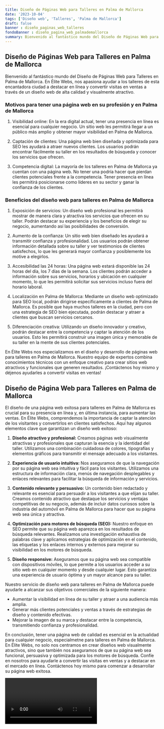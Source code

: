 ```yaml
---
title: Diseño de Páginas Web para Talleres en Palma de Mallorca
date: '2023-10-04'
tags: ['Diseño web', 'Talleres', 'Palma de Mallorca']
draft: false
banner : diseño_paginas_web_talleres
fondoBanner : diseño_pagina_web_palmademallorca
summary: Bienvenido al fantástico mundo del Diseño de Páginas Web para Talleres en Palma de Mallorca. En Élite Webs, nos apasiona ayudar a los talleres de esta encantadora ciudad a destacar en línea y convertir visitas en ventas a través de un diseño web de alta calidad y visualmente atractivo.
---
```


## Diseño de Páginas Web para Talleres en Palma de Mallorca

Bienvenido al fantástico mundo del Diseño de Páginas Web para Talleres en Palma de Mallorca. En Élite Webs, nos apasiona ayudar a los talleres de esta encantadora ciudad a destacar en línea y convertir visitas en ventas a través de un diseño web de alta calidad y visualmente atractivo.

### Motivos para tener una página web en su profesión y en Palma de Mallorca

1. Visibilidad online: En la era digital actual, tener una presencia en línea es esencial para cualquier negocio. Un sitio web les permitirá llegar a un público más amplio y obtener mayor visibilidad en Palma de Mallorca.

2. Captación de clientes: Una página web bien diseñada y optimizada para SEO les ayudará a atraer nuevos clientes. Los usuarios podrán encontrar fácilmente su taller en los resultados de búsqueda y conocer los servicios que ofrecen.

3. Competencia digital: La mayoría de los talleres en Palma de Mallorca ya cuentan con una página web. No tener una podría hacer que pierdan clientes potenciales frente a la competencia. Tener presencia en línea les permitirá posicionarse como líderes en su sector y ganar la confianza de los clientes.

### Beneficios del diseño web para talleres en Palma de Mallorca

1. Exposición de servicios: Un diseño web profesional les permitirá mostrar de manera clara y atractiva los servicios que ofrecen en su taller. Podrán destacar su experiencia y los beneficios de elegir su negocio, aumentando así las posibilidades de conversión.

2. Aumento de la confianza: Un sitio web bien diseñado les ayudará a transmitir confianza y profesionalidad. Los usuarios podrán obtener información detallada sobre su taller y ver testimonios de clientes satisfechos, lo que les generará mayor confianza y posiblemente los motive a elegirlos.

3. Accesibilidad las 24 horas: Una página web estará disponible las 24 horas del día, los 7 días de la semana. Los clientes podrán acceder a información sobre sus servicios, horarios y ubicación en cualquier momento, lo que les permitirá solicitar sus servicios incluso fuera del horario laboral.

4. Localización en Palma de Mallorca: Mediante un diseño web optimizado para SEO local, podrán dirigirse específicamente a clientes de Palma de Mallorca. Es posible que haya muchos talleres en la ciudad, pero con una estrategia de SEO bien ejecutada, podrán destacar y atraer a clientes que buscan servicios cercanos.

5. Diferenciación creativa: Utilizando un diseño innovador y creativo, podrán destacar entre la competencia y captar la atención de los usuarios. Esto les permitirá construir una imagen única y memorable de su taller en la mente de sus clientes potenciales.

En Élite Webs nos especializamos en el diseño y desarrollo de páginas web para talleres en Palma de Mallorca. Nuestro equipo de expertos combina conocimientos técnicos con un enfoque creativo para crear sitios web atractivos y funcionales que generen resultados. ¡Contáctenos hoy mismo y déjenos ayudarles a convertir visitas en ventas!

<GifSeo />

<Cta />

## Diseño de Página Web para Talleres en Palma de Mallorca

El diseño de una página web exitosa para talleres en Palma de Mallorca es crucial para su presencia en línea y, en última instancia, para aumentar las ventas. En Élite Webs, comprendemos la importancia de captar la atención de los visitantes y convertirlos en clientes satisfechos. Aquí hay algunos elementos clave que garantizan un diseño web exitoso:

1. **Diseño atractivo y profesional:** Creamos páginas web visualmente atractivas y profesionales que capturan la esencia y la identidad del taller. Utilizamos una combinación cuidadosa de colores, tipografías y elementos gráficos para transmitir el mensaje adecuado a los visitantes.

2. **Experiencia de usuario intuitiva:** Nos aseguramos de que la navegación por su página web sea intuitiva y fácil para los visitantes. Utilizamos una estructura de información clara, menús de navegación desplegables y enlaces relevantes para facilitar la búsqueda de información y servicios.

3. **Contenido relevante y persuasivo:** Un contenido bien redactado y relevante es esencial para persuadir a los visitantes a que elijan su taller. Creamos contenido atractivo que destaque los servicios y ventajas competitivas de su negocio, además de incluir datos curiosos sobre la industria del automóvil en Palma de Mallorca para hacer que su página web sea única y atractiva.

4. **Optimización para motores de búsqueda (SEO):** Nuestro enfoque en SEO permite que su página web aparezca en los resultados de búsqueda relevantes. Realizamos una investigación exhaustiva de palabras clave y aplicamos estrategias de optimización en el contenido, las etiquetas y los enlaces internos y externos para mejorar su visibilidad en los motores de búsqueda.

5. **Diseño responsive:** Aseguramos que su página web sea compatible con dispositivos móviles, lo que permite a los usuarios acceder a su sitio web en cualquier momento y desde cualquier lugar. Esto garantiza una experiencia de usuario óptima y un mayor alcance para su taller.

Nuestro servicio de diseño web para talleres en Palma de Mallorca puede ayudarle a alcanzar sus objetivos comerciales de la siguiente manera:

- Aumentar la visibilidad en línea de su taller y atraer a una audiencia más amplia.
- Generar más clientes potenciales y ventas a través de estrategias de diseño y contenido efectivas.
- Mejorar la imagen de su marca y destacar entre la competencia, transmitiendo confianza y profesionalidad.

En conclusión, tener una página web de calidad es esencial en la actualidad para cualquier negocio, especialmetne para talleres en Palma de Mallorca. En Élite Webs, no solo nos centramos en crear diseños web visualmente atractivos, sino que también nos aseguramos de que su página web sea funcional, persuasiva y optimizada para los motores de búsqueda. Confíe en nosotros para ayudarle a convertir las visitas en ventas y a destacar en el mercado en línea. Contáctenos hoy mismo para comenzar a desarrollar su página web exitosa.

<Video />

<CtaBot job='Talleres' city='Palma de Mallorca'/>

<Gmaps query='Palma de Mallorca+españa+maps' />